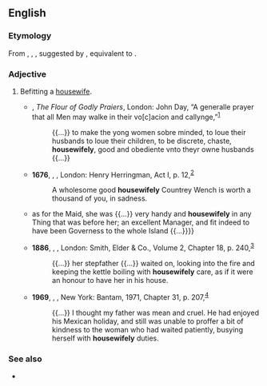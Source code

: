 ==English==

===Etymology===
From {{inh|en|enm|*houswyfely}}, {{m|enm|*houswijfli}}, {{m|enm|*houswiflich}}, suggested by {{m|enm|houswifliche|pos=adverb}}, equivalent to {{af|en|housewife|-ly}}.

===Adjective===
{{en-adj}}

# Befitting a [[housewife]].
#* {{circa|1550}} {{w|Thomas Beccon|Thomas Becon}}, ''The Flour of Godly Praiers'', London: John Day, “A generalle prayer that all Men may walke in their vo[c]acion and callynge,”<sup>[http://name.umdl.umich.edu/A06743.0001.001]</sup>
#*: {{...}} to make the yong women sobre minded, to loue their husbands to loue their children, to be discrete, chaste, '''housewifely''', good and obediente vnto theyr owne husbands {{...}}
#* '''1676''', {{w|Thomas Shadwell}}, ''{{w|The Virtuoso}}'', London: Henry Herringman, Act I, p. 12,<sup>[http://name.umdl.umich.edu/A59463.0001.001]</sup>
#*: A wholesome good '''housewifely''' Countrey Wench is worth a thousand of you, in sadness.
#* {{RQ:Defoe Robinson Crusoe|page=191|url=http://name.umdl.umich.edu/004784951.0001.000|text={{...}} as for the Maid, she was {{...}} very handy and '''housewifely''' in any Thing that was before her; an excellent Manager, and fit indeed to have been Governess to the whole Island {{...}}}}
#* '''1886''', {{w|Thomas Hardy}}, ''{{w|The Mayor of Casterbridge}}'', London: Smith, Elder & Co., Volume 2, Chapter 18, p. 240,<sup>[https://archive.org/details/mayorofcasterbri02hard]</sup>
#*: {{...}} her stepfather {{...}} waited on, looking into the fire and keeping the kettle boiling with '''housewifely''' care, as if it were an honour to have her in his house.
#* '''1969''', {{w|Maya Angelou}}, ''{{w|I Know Why the Caged Bird Sings}}'', New York: Bantam, 1971, Chapter 31, p. 207,<sup>[https://archive.org/details/iknowwhycagedbi000maya]</sup>
#*: {{...}} I thought my father was mean and cruel. He had enjoyed his Mexican holiday, and still was unable to proffer a bit of kindness to the woman who had waited patiently, busying herself with '''housewifely''' duties.

===See also===
* {{l|en|huswifely}}